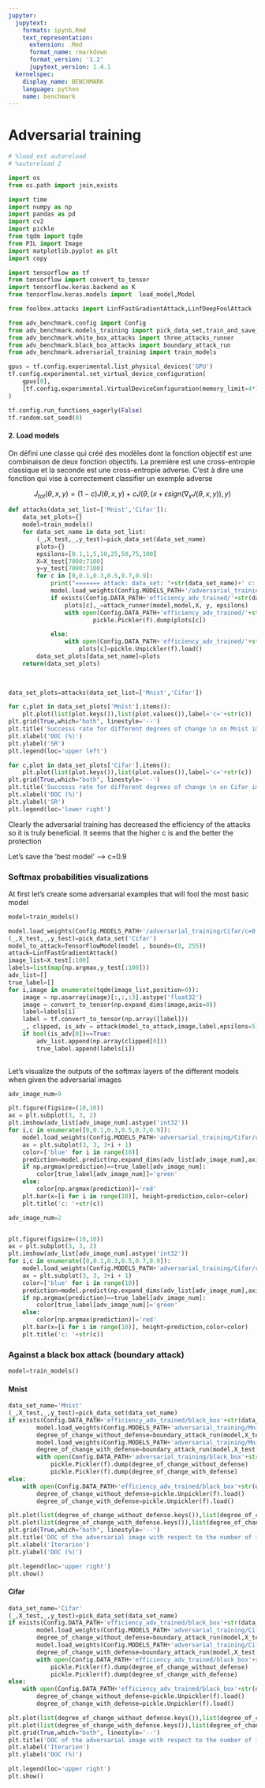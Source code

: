 ```yaml
---
jupyter:
  jupytext:
    formats: ipynb,Rmd
    text_representation:
      extension: .Rmd
      format_name: rmarkdown
      format_version: '1.2'
      jupytext_version: 1.4.1
  kernelspec:
    display_name: BENCHMARK
    language: python
    name: benchmark
---
```


#  Adversarial training


```python
# %load_ext autoreload
# %autoreload 2
```

```python
import os
from os.path import join,exists

import time 
import numpy as np
import pandas as pd
import cv2
import pickle
from tqdm import tqdm
from PIL import Image
import matplotlib.pyplot as plt
import copy

import tensorflow as tf
from tensorflow import convert_to_tensor
import tensorflow.keras.backend as K
from tensorflow.keras.models import  load_model,Model

from foolbox.attacks import LinfFastGradientAttack,LinfDeepFoolAttack

from adv_benchmark.config import Config
from adv_benchmark.models_training import pick_data_set,train_and_save_effnet,train_and_save_small_model
from adv_benchmark.white_box_attacks import three_attacks_runner
from adv_benchmark.black_box_attacks import boundary_attack_run
from adv_benchmark.adversarial_training import train_models

gpus = tf.config.experimental.list_physical_devices('GPU')
tf.config.experimental.set_virtual_device_configuration(
    gpus[0],
    [tf.config.experimental.VirtualDeviceConfiguration(memory_limit=4*1024)]
)

tf.config.run_functions_eagerly(False)
tf.random.set_seed(0)
```

#### 2. Load models


On défini une classe qui créé des modèles dont la fonction objectif est une combinaison de deux fonction objectifs. La première est une cross-entropie classique et la seconde est une cross-entropie adverse. C'est à dire une fonction qui vise à correctement classifier un exemple adverse 


$$J_{tot}(\theta,x,y)=(1-c)J(\theta,x,y)+cJ(\theta,(x+{\epsilon}sign(\nabla_{x}J(\theta,x,y)),y)$$ 

```python
def attacks(data_set_list=['Mnist','Cifar']):
    data_set_plots={}
    model=train_models()
    for data_set_name in data_set_list:
        (_,X_test,_,y_test)=pick_data_set(data_set_name)        
        plots={}
        epsilons=[0.1,1,5,10,25,50,75,100]
        X=X_test[7000:7100]
        y=y_test[7000:7100]
        for c in [0,0.1,0.3,0.5,0.7,0.9]:
            print("======= attack: data_set: "+str(data_set_name)+' c:'+str(c)+'======')
            model.load_weights(Config.MODELS_PATH+'/adversarial_training/'+str(data_set_name)+'/c='+str(c)+'.h5')
            if exists(Config.DATA_PATH+'efficiency_adv_trained/'+str(data_set_name)+'/c='+str(c))==False:
                plots[c],_=attack_runner(model,model,X, y, epsilons)
                with open(Config.DATA_PATH+'efficiency_adv_trained/'+str(data_set_name)+'/c='+str(c), 'wb') as f:
                        pickle.Pickler(f).dump(plots[c])

            else:
                with open(Config.DATA_PATH+'efficiency_adv_trained/'+str(data_set_name)+'/c='+str(c), 'rb') as f:
                    plots[c]=pickle.Unpickler(f).load()
        data_set_plots[data_set_name]=plots
    return(data_set_plots)
        
    
```

```python
data_set_plots=attacks(data_set_list=['Mnist','Cifar'])
```

```python
for c,plot in data_set_plots['Mnist'].items():
    plt.plot(list(plot.keys()),list(plot.values()),label='c='+str(c))
plt.grid(True,which="both", linestyle='--')
plt.title('Successs rate for different degrees of change \n on Mnist images',fontsize=11)
plt.xlabel('DOC (%)')
plt.ylabel('SR')
plt.legend(loc='upper left')
```

```python
for c,plot in data_set_plots['Cifar'].items():
    plt.plot(list(plot.keys()),list(plot.values()),label='c='+str(c))
plt.grid(True,which="both", linestyle='--')
plt.title('Successs rate for different degrees of change \n on Cifar images',fontsize=11)
plt.xlabel('DOC (%)')
plt.ylabel('SR')
plt.legend(loc='lower right')
```

Clearly the adversarial training has decreased the efficiency of the attacks so it is truly beneficial. It seems that the higher c is and the better the protection


Let's save the 'best model' --> c=0.9


### Softmax probabilities visualizations


At first let's create some adversarial examples that will fool the most basic model

```python
model=train_models()
```

```python
model.load_weights(Config.MODELS_PATH+'/adversarial_training/Cifar/c=0.h5')
(_,X_test,_,y_test)=pick_data_set('Cifar')
model_to_attack=TensorFlowModel(model , bounds=(0, 255))
attack=LinfFastGradientAttack()
image_list=X_test[:100]
labels=list(map(np.argmax,y_test[:100]))
adv_list=[]
true_label=[]
for i,image in enumerate(tqdm(image_list,position=0)):
    image = np.asarray(image)[:,:,:3].astype('float32')
    image = convert_to_tensor(np.expand_dims(image,axis=0))
    label=labels[i]
    label = tf.convert_to_tensor(np.array([label]))
    _, clipped, is_adv = attack(model_to_attack,image,label,epsilons=5)
    if bool(is_adv[0])==True:
        adv_list.append(np.array(clipped[0]))
        true_label.append(labels[i])
    
```

Let's visualize the outputs of the softmax layers of the different models when given the adversarial images 

```python
adv_image_num=9

plt.figure(figsize=(10,10))
ax = plt.subplot(3, 3, 2)
plt.imshow(adv_list[adv_image_num].astype('int32'))
for i,c in enumerate([0,0.1,0.3,0.5,0.7,0.9]): 
    model.load_weights(Config.MODELS_PATH+'adversarial_training/Cifar/c='+str(c)+'.h5')
    ax = plt.subplot(3, 3, 3+i + 1)
    color=['blue' for i in range(10)]
    prediction=model.predict(np.expand_dims(adv_list[adv_image_num],axis=0))[0]
    if np.argmax(prediction)==true_label[adv_image_num]:
        color[true_label[adv_image_num]]='green'
    else:
        color[np.argmax(prediction)]='red'
    plt.bar(x=[i for i in range(10)], height=prediction,color=color)
    plt.title('c: '+str(c))

```

```python
adv_image_num=2


plt.figure(figsize=(10,10))
ax = plt.subplot(3, 3, 2)
plt.imshow(adv_list[adv_image_num].astype('int32'))
for i,c in enumerate([0,0.1,0.3,0.5,0.7,0.9]):
    model.load_weights(Config.MODELS_PATH+'adversarial_training/Cifar/c='+str(c)+'.h5')
    ax = plt.subplot(3, 3, 3+i + 1)
    color=['blue' for i in range(10)]
    prediction=model.predict(np.expand_dims(adv_list[adv_image_num],axis=0))[0]
    if np.argmax(prediction)==true_label[adv_image_num]:
        color[true_label[adv_image_num]]='green'
    else:
        color[np.argmax(prediction)]='red'
    plt.bar(x=[i for i in range(10)], height=prediction,color=color)
    plt.title('c: '+str(c))
```

### Against a black box attack (boundary attack)

```python
model=train_models()
```

#### Mnist

```python
data_set_name='Mnist'
(_,X_test,_,y_test)=pick_data_set(data_set_name)        
if exists(Config.DATA_PATH+'efficiency_adv_trained/black_box'+str(data_set_name))==False:
        model.load_weights(Config.MODELS_PATH+'adversarial_training/Mnist/c=0.h5')
        degree_of_change_without_defense=boundary_attack_run(model,X_test[1])
        model.load_weights(Config.MODELS_PATH+'adversarial_training/Mnist/c=0.9.h5')
        degree_of_change_with_defense=boundary_attack_run(model,X_test[1])
        with open(Config.DATA_PATH+'adversarial_training/black_box'+str(data_set_name), 'wb') as f:
            pickle.Pickler(f).dump(degree_of_change_without_defense)
            pickle.Pickler(f).dump(degree_of_change_with_defense)
else:
    with open(Config.DATA_PATH+'efficiency_adv_trained/black_box'+str(data_set_name), 'rb') as f:
        degree_of_change_without_defense=pickle.Unpickler(f).load()
        degree_of_change_with_defense=pickle.Unpickler(f).load()

```

```python
plt.plot(list(degree_of_change_without_defense.keys()),list(degree_of_change_without_defense.values()),label='DOC without adversarial training')
plt.plot(list(degree_of_change_with_defense.keys()),list(degree_of_change_with_defense.values()),label='DOC with adversarial training')
plt.grid(True,which="both", linestyle='--')
plt.title('DOC of the adversarial image with respect to the number of iterations on Mnist', fontsize=8)
plt.xlabel('Iterarion')
plt.ylabel('DOC (%)')

plt.legend(loc='upper right')
plt.show()
```

#### Cifar

```python
data_set_name='Cifar'
(_,X_test,_,y_test)=pick_data_set(data_set_name)        
if exists(Config.DATA_PATH+'efficiency_adv_trained/black_box'+str(data_set_name))==False:
        model.load_weights(Config.MODELS_PATH+'adversarial_training/Cifar/c=0.h5')
        degree_of_change_without_defense=boundary_attack_run(model,X_test[1])
        model.load_weights(Config.MODELS_PATH+'adversarial_training/Cifar/c=0.9.h5')
        degree_of_change_with_defense=boundary_attack_run(model,X_test[1])
        with open(Config.DATA_PATH+'efficiency_adv_trained/black_box'+str(data_set_name), 'wb') as f:
            pickle.Pickler(f).dump(degree_of_change_without_defense)
            pickle.Pickler(f).dump(degree_of_change_with_defense)
else:
    with open(Config.DATA_PATH+'efficiency_adv_trained/black_box'+str(data_set_name), 'rb') as f:
        degree_of_change_without_defense=pickle.Unpickler(f).load()
        degree_of_change_with_defense=pickle.Unpickler(f).load()
```

```python
plt.plot(list(degree_of_change_without_defense.keys()),list(degree_of_change_without_defense.values()),label='DOC without adversarial training')
plt.plot(list(degree_of_change_with_defense.keys()),list(degree_of_change_with_defense.values()),label='DOC with adversarial training')
plt.grid(True,which="both", linestyle='--')
plt.title('DOC of the adversarial image with respect to the number of iterations on Cifar', fontsize=8)
plt.xlabel('Iterarion')
plt.ylabel('DOC (%)')

plt.legend(loc='upper right')
plt.show()
```
